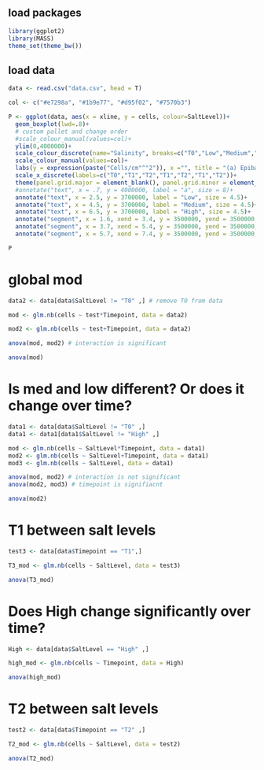 ## load packages
```r
library(ggplot2)
library(MASS)
theme_set(theme_bw())
```

## load data
```r
data <- read.csv("data.csv", head = T)

col <- c("#e7298a", "#1b9e77", "#d95f02", "#7570b3")
```

```r
P <- ggplot(data, aes(x = xline, y = cells, colour=SaltLevel))+
  geom_boxplot(lwd=.8)+
  # custom pallet and change order
  #scale_colour_manual(values=col)+
  ylim(0,4000000)+
  scale_colour_discrete(name="Salinity", breaks=c("T0","Low","Medium","High"))+
  scale_colour_manual(values=col)+
  labs(y = expression(paste("Cells/cm"^"2")), x ="", title = "(a) Epibacterial abundance")+ # name axis
  scale_x_discrete(labels=c("T0","T1","T2","T1","T2","T1","T2"))+
  theme(panel.grid.major = element_blank(), panel.grid.minor = element_blank(), legend.position="none")+
  #annotate("text", x = .7, y = 4000000, label = "a", size = 8)+
  annotate("text", x = 2.5, y = 3700000, label = "Low", size = 4.5)+
  annotate("text", x = 4.5, y = 3700000, label = "Medium", size = 4.5)+
  annotate("text", x = 6.5, y = 3700000, label = "High", size = 4.5)+
  annotate("segment", x = 1.6, xend = 3.4, y = 3500000, yend = 3500000, cex = .8)+
  annotate("segment", x = 3.7, xend = 5.4, y = 3500000, yend = 3500000, cex = .8)+
  annotate("segment", x = 5.7, xend = 7.4, y = 3500000, yend = 3500000, cex = .8)

P
```

# global mod 
```r
data2 <- data[data$SaltLevel != "T0" ,] # remove T0 from data

mod <- glm.nb(cells ~ test*Timepoint, data = data2)

mod2 <- glm.nb(cells ~ test+Timepoint, data = data2)

anova(mod, mod2) # interaction is significant

anova(mod)
```

# Is med and low different? Or does it change over time?
```r
data1 <- data[data$SaltLevel != "T0" ,]
data1 <- data1[data1$SaltLevel != "High" ,]

mod <- glm.nb(cells ~ SaltLevel*Timepoint, data = data1)
mod2 <- glm.nb(cells ~ SaltLevel+Timepoint, data = data1)
mod3 <- glm.nb(cells ~ SaltLevel, data = data1)

anova(mod, mod2) # interaction is not significant
anova(mod2, mod3) # timepoint is signifiacnt

anova(mod2)
```

# T1 between salt levels
```r
test3 <- data[data$Timepoint == "T1",]

T3_mod <- glm.nb(cells ~ SaltLevel, data = test3)

anova(T3_mod)
```

# Does High change significantly over time?
```r
High <- data[data$SaltLevel == "High" ,]

high_mod <- glm.nb(cells ~ Timepoint, data = High)

anova(high_mod)
```

# T2 between salt levels
```r
test2 <- data[data$Timepoint == "T2" ,]

T2_mod <- glm.nb(cells ~ SaltLevel, data = test2)

anova(T2_mod)
```